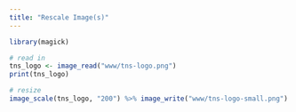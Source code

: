 ```yaml
---
title: "Rescale Image(s)"
---
```


```r
library(magick)

# read in
tns_logo <- image_read("www/tns-logo.png")
print(tns_logo)

# resize 
image_scale(tns_logo, "200") %>% image_write("www/tns-logo-small.png")
```